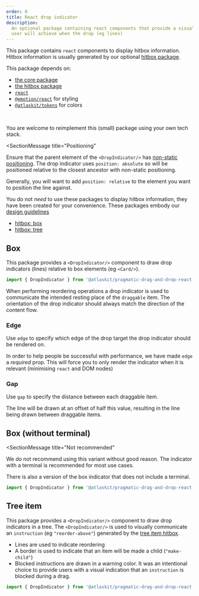 ```yaml
---
order: 0
title: React drop indicator
description:
  An optional package containing react components that provide a visual indication about what the
  user will achieve when the drop (eg lines)
---
```



This package contains `react` components to display hitbox information. Hitbox information is
usually generated by our optional [hitbox package](../hitbox).

<SectionMessage>

This package depends on:

- [the core package](/components/pragmatic-drag-and-drop/core-package)
- [the hitbox package](/components/pragmatic-drag-and-drop/optional-packages/hitbox)
- [`react`](https://react.dev/)
- [`@emotion/react`](https://emotion.sh/docs/introduction) for styling
- [`@atlaskit/tokens`](/components/tokens) for colors

<br />

You are welcome to reimplement this (small) package using your own tech stack.

</SectionMessage>

<SectionMessage
  title="Positioning"
>

Ensure that the parent element of the `<DropIndicator/>` has
[non-static positioning](https://developer.mozilla.org/en-US/docs/Web/CSS/position). The drop
indicator uses `position: absolute` so will be positioned relative to the closest ancestor with
non-static positioning.

Generally, you will want to add `position: relative` to the element you want to position the line
against.

</SectionMessage>

You do not _need_ to use these packages to display hitbox information, they have been created for
your convenience. These packages embody our
[design guidelines](/components/pragmatic-drag-and-drop/design-guidelines)

- [hitbox: box](/components/pragmatic-drag-and-drop/optional-packages/hitbox)
- [hitbox: tree](/components/pragmatic-drag-and-drop/optional-packages/hitbox)

## Box

This package provides a `<DropIndicator/>` component to draw drop indicators (lines) relative to box
elements (eg `<Card/>`).

```ts
import { DropIndicator } from '@atlaskit/pragmatic-drag-and-drop-react-drop-indicator/box';
```

When performing reordering operations a drop indicator is used to communicate the intended resting
place of the `draggable` item. The orientation of the drop indicator should always match the
direction of the content flow.

### Edge

Use `edge` to specify which edge of the drop target the drop indicator should be rendered on.

<Example Component={ClosestEdgeExample} />

In order to help people be successful with performance, we have made `edge` a _required_ prop. This
will force you to only render the indicator when it is relevant (minimising `react` and DOM nodes)

<Example Component={ConditionalExample} />

### Gap

Use `gap` to specify the distance between each draggable item.

The line will be drawn at an offset of half this value, resulting in the line being drawn between
draggable items.

<Example Component={GapExample} />

## Box (without terminal)

<SectionMessage
  title="Not recommended"
>

We do not recommend using this variant without good reason. The indicator with a terminal is
recommended for most use cases.

</SectionMessage>

There is also a version of the box indicator that does not include a terminal.

```ts
import { DropIndicator } from '@atlaskit/pragmatic-drag-and-drop-react-drop-indicator/box-without-terminal';
```

## Tree item

This package provides a `<DropIndicator/>` component to draw drop indicators in a tree. The
`<DropIndicator/>` is used to visually communicate an `instruction` (eg `"reorder-above"`) generated
by the [tree item hitbox](./hitbox/about#tree-item).

- Lines are used to indicate reordering
- A border is used to indicate that an item will be made a child (`"make-child"`)
- Blocked instructions are drawn in a warning color. It was an intentional choice to provide users
  with a visual indication that an `instruction` is blocked during a drag.

```ts
import { DropIndicator } from '@atlaskit/pragmatic-drag-and-drop-react-drop-indicator/tree-item';
```

<Example Component={TreeItemExample} />
